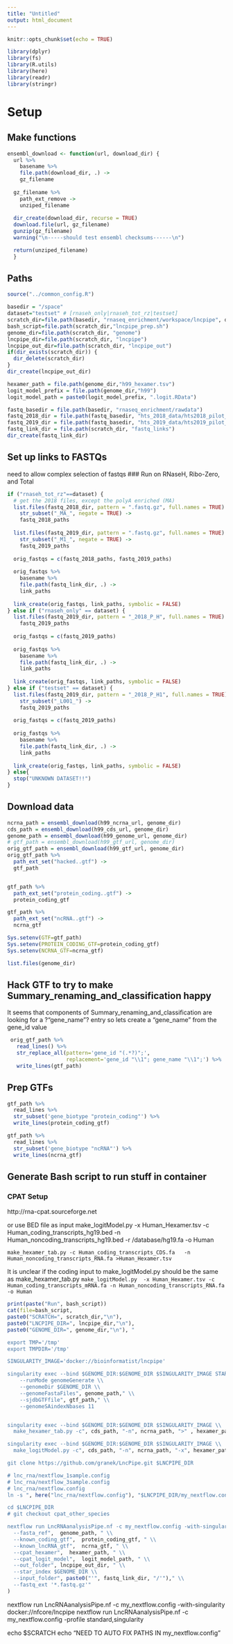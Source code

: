 ```yaml
---
title: "Untitled"
output: html_document
---
```


```r
knitr::opts_chunk$set(echo = TRUE)
```
```r
library(dplyr)
library(fs)
library(R.utils)
library(here)
library(readr)
library(stringr)
```

# Setup
## Make functions
```r
ensembl_download <- function(url, download_dir) {
  url %>%
    basename %>%
    file.path(download_dir, .) ->
    gz_filename
  
  gz_filename %>%
    path_ext_remove ->
    unziped_filename
  
  dir_create(download_dir, recurse = TRUE)
  download.file(url, gz_filename)
  gunzip(gz_filename)
  warning("\n-----should test ensembl checksums------\n")

  return(unziped_filename)
  }
```

## Paths
```r
source("../common_config.R")

basedir = "/space"
dataset="testset" # [rnaseh_only|rnaseh_tot_rz|testset]
scratch_dir=file.path(basedir, "rnaseq_enrichment/workspace/lncpipe", dataset)
bash_script=file.path(scratch_dir,"lncpipe_prep.sh")
genome_dir=file.path(scratch_dir, "genome")
lncpipe_dir=file.path(scratch_dir, "lncpipe")
lncpipe_out_dir=file.path(scratch_dir, "lncpipe_out")
if(dir_exists(scratch_dir)) {
  dir_delete(scratch_dir)
}
dir_create(lncpipe_out_dir)

hexamer_path = file.path(genome_dir,"h99_hexamer.tsv")
logit_model_prefix = file.path(genome_dir,"h99")
logit_model_path = paste0(logit_model_prefix, ".logit.RData")

fastq_basedir = file.path(basedir, "rnaseq_enrichment/rawdata")
fastq_2018_dir = file.path(fastq_basedir, "hts_2018_data/hts2018_pilot_rawdata")
fastq_2019_dir = file.path(fastq_basedir, "hts_2019_data/hts2019_pilot_rawdata")
fastq_link_dir = file.path(scratch_dir, "fastq_links")
dir_create(fastq_link_dir)
```

## Set up links to FASTQs
need to allow complex selection of fastqs
### Run on RNaseH, Ribo-Zero, and Total
```r
if ("rnaseh_tot_rz"==dataset) {
  # get the 2018 files, except the polyA enriched (MA)
  list.files(fastq_2018_dir, pattern = ".fastq.gz", full.names = TRUE) %>%
    str_subset("_MA_", negate = TRUE) ->
    fastq_2018_paths
  
  list.files(fastq_2019_dir, pattern = ".fastq.gz", full.names = TRUE) %>%
    str_subset("_M1_", negate = TRUE) ->
    fastq_2019_paths
  
  orig_fastqs = c(fastq_2018_paths, fastq_2019_paths)
  
  orig_fastqs %>%
    basename %>%
    file.path(fastq_link_dir, .) ->
    link_paths
  
  link_create(orig_fastqs, link_paths, symbolic = FALSE)
} else if ("rnaseh_only" == dataset) {
  list.files(fastq_2019_dir, pattern = "_2018_P_H", full.names = TRUE) ->
    fastq_2019_paths
  
  orig_fastqs = c(fastq_2019_paths)
  
  orig_fastqs %>%
    basename %>%
    file.path(fastq_link_dir, .) ->
    link_paths
  
  link_create(orig_fastqs, link_paths, symbolic = FALSE)
} else if ("testset" == dataset) {
  list.files(fastq_2019_dir, pattern = "_2018_P_H1", full.names = TRUE) %>%
    str_subset("_L001_") ->
    fastq_2019_paths
  
  orig_fastqs = c(fastq_2019_paths)
  
  orig_fastqs %>%
    basename %>%
    file.path(fastq_link_dir, .) ->
    link_paths
  
  link_create(orig_fastqs, link_paths, symbolic = FALSE)
} else{
  stop("UNKNOWN DATASET!!")
}
```

## Download data
```r
ncrna_path = ensembl_download(h99_ncrna_url, genome_dir)
cds_path = ensembl_download(h99_cds_url, genome_dir)
genome_path = ensembl_download(h99_genome_url, genome_dir)
# gtf_path = ensembl_download(h99_gtf_url, genome_dir)
orig_gtf_path = ensembl_download(h99_gtf_url, genome_dir)
orig_gtf_path %>%
  path_ext_set("hacked..gtf") ->
  gtf_path


gtf_path %>%
  path_ext_set("protein_coding..gtf") ->
  protein_coding_gtf

gtf_path %>%
  path_ext_set("ncRNA..gtf") ->
  ncrna_gtf

Sys.setenv(GTF=gtf_path)
Sys.setenv(PROTEIN_CODING_GTF=protein_coding_gtf)
Sys.setenv(NCRNA_GTF=ncrna_gtf)

list.files(genome_dir)
```

## Hack GTF to try to make Summary_renaming_and_classification happy
 It seems that components of Summary_renaming_and_classification are looking for a ?"gene_name"? entry so lets create a "gene_name" from the gene_id value
```r
 orig_gtf_path %>%
   read_lines() %>%
   str_replace_all(pattern='gene_id "(.*?)";',
                   replacement='gene_id "\\1"; gene_name "\\1";') %>%
   write_lines(gtf_path)
```
 
## Prep GTFs
```r
gtf_path %>%
  read_lines %>%
  str_subset('gene_biotype "protein_coding"') %>%
  write_lines(protein_coding_gtf)

gtf_path %>%
  read_lines %>%
  str_subset('gene_biotype "ncRNA"') %>%
  write_lines(ncrna_gtf)
```

## Generate Bash script to run stuff in container
### CPAT Setup
http://rna-cpat.sourceforge.net

or use BED file as input
 make_logitModel.py  -x Human_Hexamer.tsv -c Human_coding_transcripts_hg19.bed -n Human_noncoding_transcripts_hg19.bed  -r /database/hg19.fa  -o Human


`make_hexamer_tab.py -c Human_coding_transcripts_CDS.fa   -n Human_noncoding_transcripts_RNA.fa >Human_Hexamer.tsv`

It is unclear if the coding input to make_logitModel.py should be the same as make_hexamer_tab.py
`make_logitModel.py  -x Human_Hexamer.tsv -c Human_coding_transcripts_mRNA.fa -n Human_noncoding_transcripts_RNA.fa -o Human`

```r
print(paste("Run", bash_script))
cat(file=bash_script, 
paste0("SCRATCH=", scratch_dir,"\n"),
paste0("LNCPIPE_DIR=", lncpipe_dir,"\n"),
paste0("GENOME_DIR=", genome_dir,"\n"), "

export TMP='/tmp'
export TMPDIR='/tmp'

SINGULARITY_IMAGE='docker://bioinformatist/lncpipe'

singularity exec --bind $GENOME_DIR:$GENOME_DIR $SINGULARITY_IMAGE STAR \\
    --runMode genomeGenerate \\
    --genomeDir $GENOME_DIR \\
    --genomeFastaFiles", genome_path," \\
    --sjdbGTFfile", gtf_path," \\
    --genomeSAindexNbases 11


singularity exec --bind $GENOME_DIR:$GENOME_DIR $SINGULARITY_IMAGE \\
  make_hexamer_tab.py -c", cds_path, "-n", ncrna_path, ">" , hexamer_path,"

singularity exec --bind $GENOME_DIR:$GENOME_DIR $SINGULARITY_IMAGE \\
  make_logitModel.py -c", cds_path, "-n", ncrna_path, "-x", hexamer_path, "-o" , logit_model_prefix, "

git clone https://github.com/granek/LncPipe.git $LNCPIPE_DIR

# lnc_rna/nextflow_1sample.config
# lnc_rna/nextflow_3sample.config
# lnc_rna/nextflow.config
ln -s ", here("lnc_rna/nextflow.config"), "$LNCPIPE_DIR/my_nextflow.config

cd $LNCPIPE_DIR
# git checkout cpat_other_species

nextflow run LncRNAanalysisPipe.nf -c my_nextflow.config -with-singularity $SINGULARITY_IMAGE \\
  --fasta_ref",  genome_path, " \\
  --known_coding_gtf",  protein_coding_gtf, " \\
  --known_lncRNA_gtf",  ncrna_gtf, " \\
  --cpat_hexamer",  hexamer_path, " \\
  --cpat_logit_model",  logit_model_path, " \\
  --out_folder", lncpipe_out_dir, " \\
  --star_index $GENOME_DIR \\
  --input_folder", paste0("'", fastq_link_dir, "/'")," \\
  --fastq_ext '*.fastq.gz'"
)
```


nextflow run LncRNAanalysisPipe.nf -c my_nextflow.config -with-singularity docker://nfcore/lncpipe
nextflow run LncRNAanalysisPipe.nf -c my_nextflow.config -profile standard,singularity

echo $SCRATCH
echo "NEED TO AUTO FIX PATHS IN my_nextflow.config"




